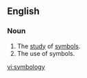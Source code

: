 ==English==

===Noun===
{{en-noun|-}}

# The [[study]] of [[symbol]]s.
# The use of symbols.

[[vi:symbology]]